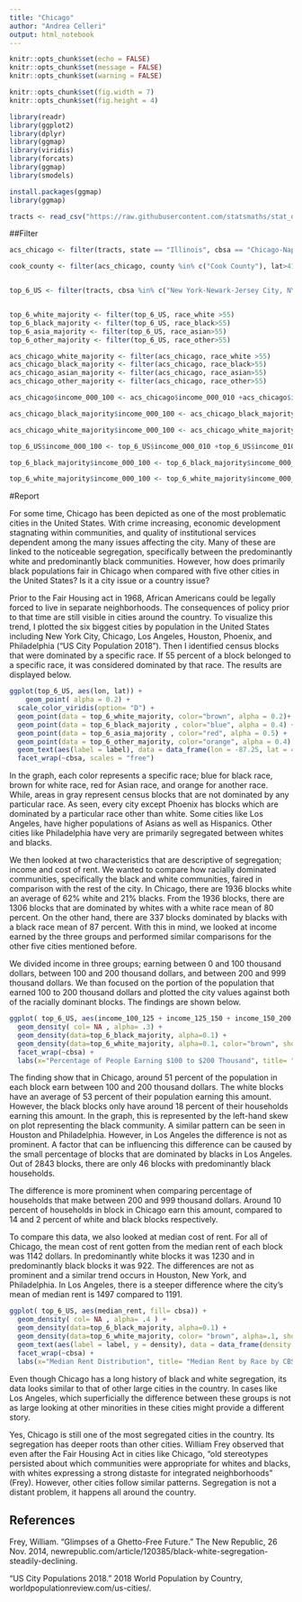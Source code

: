 ```yaml
---
title: "Chicago"
author: "Andrea Celleri"
output: html_notebook
---
```


```r
knitr::opts_chunk$set(echo = FALSE)
knitr::opts_chunk$set(message = FALSE)
knitr::opts_chunk$set(warning = FALSE)

knitr::opts_chunk$set(fig.width = 7)
knitr::opts_chunk$set(fig.height = 4)

library(readr)
library(ggplot2)
library(dplyr)
library(ggmap)
library(viridis)
library(forcats)
library(ggmap)
library(smodels)

install.packages(ggmap)
library(ggmap)
```


```r
tracts <- read_csv("https://raw.githubusercontent.com/statsmaths/stat_data/gh-pages/acs_tract_data_2016.csv.gz")
```

##Filter

```r

acs_chicago <- filter(tracts, state == "Illinois", cbsa == "Chicago-Naperville-Elgin, IL-IN-WI")

cook_county <- filter(acs_chicago, county %in% c("Cook County"), lat>41.4, lat<42.3, lon<87.7)


top_6_US <- filter(tracts, cbsa %in% c("New York-Newark-Jersey City, NY-NJ-PA","Los Angeles-Long Beach-Anaheim, CA", "Chicago-Naperville-Elgin, IL-IN-WI", "Houston-The Woodlands-Sugar Land, TX", "Phoenix-Mesa-Scottsdale, AZ" , "Philadelphia-Camden-Wilmington, PA-NJ-DE-MD" ))


top_6_white_majority <- filter(top_6_US, race_white >55)
top_6_black_majority <- filter(top_6_US, race_black>55)
top_6_asia_majority <- filter(top_6_US, race_asian>55)
top_6_other_majority <- filter(top_6_US, race_other>55)

acs_chicago_white_majority <- filter(acs_chicago, race_white >55)
acs_chicago_black_majority <- filter(acs_chicago, race_black>55)
acs_chicago_asian_majority <- filter(acs_chicago, race_asian>55)
acs_chicago_other_majority <- filter(acs_chicago, race_other>55)

acs_chicago$income_000_100 <- acs_chicago$income_000_010 +acs_chicago$income_010_015 + acs_chicago$income_015_020 + acs_chicago$income_020_025 + acs_chicago$income_030_035 + acs_chicago$income_035_040 + acs_chicago$income_040_045 +acs_chicago$income_045_050 + acs_chicago$income_050_060 + acs_chicago$income_060_075 +acs_chicago$income_075_100 

acs_chicago_black_majority$income_000_100 <- acs_chicago_black_majority$income_000_010 +acs_chicago_black_majority$income_010_015 + acs_chicago_black_majority$income_015_020 + acs_chicago_black_majority$income_020_025 + acs_chicago_black_majority$income_030_035 + acs_chicago_black_majority$income_035_040 + acs_chicago_black_majority$income_040_045 +acs_chicago_black_majority$income_045_050 + acs_chicago_black_majority$income_050_060 + acs_chicago_black_majority$income_060_075 +acs_chicago_black_majority$income_075_100 

acs_chicago_white_majority$income_000_100 <- acs_chicago_white_majority$income_000_010 +acs_chicago_white_majority$income_010_015 + acs_chicago_white_majority$income_015_020 + acs_chicago_white_majority$income_020_025 + acs_chicago_white_majority$income_030_035 + acs_chicago_white_majority$income_035_040 + acs_chicago_white_majority$income_040_045 +acs_chicago_white_majority$income_045_050 + acs_chicago_white_majority$income_050_060 + acs_chicago_white_majority$income_060_075 +acs_chicago_white_majority$income_075_100 

top_6_US$income_000_100 <- top_6_US$income_000_010 +top_6_US$income_010_015 + top_6_US$income_015_020 + top_6_US$income_020_025 + top_6_US$income_030_035 + top_6_US$income_035_040 + top_6_US$income_040_045 +top_6_US$income_045_050 + top_6_US$income_050_060 + top_6_US$income_060_075 +top_6_US$income_075_100 

top_6_black_majority$income_000_100 <- top_6_black_majority$income_000_010 +top_6_black_majority$income_010_015 + top_6_black_majority$income_015_020 + top_6_black_majority$income_020_025 + top_6_black_majority$income_030_035 + top_6_black_majority$income_035_040 + top_6_black_majority$income_040_045 +top_6_black_majority$income_045_050 + top_6_black_majority$income_050_060 + top_6_black_majority$income_060_075 +top_6_black_majority$income_075_100 

top_6_white_majority$income_000_100 <- top_6_white_majority$income_000_010 +top_6_white_majority$income_010_015 + top_6_white_majority$income_015_020 + top_6_white_majority$income_020_025 + top_6_white_majority$income_030_035 + top_6_white_majority$income_035_040 + top_6_white_majority$income_040_045 +top_6_white_majority$income_045_050 + top_6_white_majority$income_050_060 + top_6_white_majority$income_060_075 +top_6_white_majority$income_075_100 

```

#Report 

For some time, Chicago has been depicted as one of the most problematic cities in the United States. With crime increasing, economic development stagnating within communities, and quality of institutional services dependent among the many issues affecting the city.  Many of these are linked to the noticeable segregation, specifically between the predominantly white and predominantly black communities. However, how does primarily black populations fair in Chicago when compared with five other cities in the United States? Is it a city issue or a country issue?

Prior to the Fair Housing act in 1968, African Americans could be legally forced to live in separate neighborhoods. The consequences of policy prior to that time are still visible in cities around the country. To visualize this trend, I plotted the six biggest cities by population in the United States including New York City, Chicago, Los Angeles, Houston, Phoenix, and Philadelphia (“US City Population 2018”). Then I identified census blocks that were dominated by a specific race. If 55 percent of a block belonged to a specific race, it was considered dominated by that race. The results are displayed below. 



```r

 
ggplot(top_6_US, aes(lon, lat)) +
    geom_point( alpha = 0.2) +
  scale_color_viridis(option= "D") +
  geom_point(data = top_6_white_majority, color="brown", alpha = 0.2)+
  geom_point(data = top_6_black_majority , color="blue", alpha = 0.4) +
  geom_point(data = top_6_asia_majority , color="red", alpha = 0.5) +
  geom_point(data = top_6_other_majority, color="orange", alpha = 0.4) +
  geom_text(aes(label = label), data = data_frame(lon = -87.25, lat = 41.9, cbsa = "Chicago-Naperville-Elgin, IL-IN-WI", label = "Chicago's South Side", color="blue")) +
  facet_wrap(~cbsa, scales = "free")

```



In the graph, each color represents a specific race; blue for black race, brown for white race, red for Asian race, and orange for another race. While, areas in gray represent census blocks that are not dominated by any particular race. As seen, every city except Phoenix has blocks which are dominated by a particular race other than white. Some cities like Los Angeles, have higher populations of Asians as well as Hispanics. Other cities like Philadelphia have very are primarily segregated between whites and blacks. 


We then looked at two characteristics that are descriptive of segregation; income and cost of rent. We wanted to compare how racially dominated communities, specifically the black and white communities, faired in comparison with the rest of the city. In Chicago, there are 1936 blocks white an average of 62% white and 21% blacks.  From the 1936 blocks, there are 1306 blocks that are dominated by whites with a white race mean of 80 percent. On the other hand, there are 337 blocks dominated by blacks with a black race mean of 87 percent. With this in mind, we looked at income earned by the three groups and performed similar comparisons for the other five cities mentioned before.

We divided income in three groups; earning between 0 and 100 thousand dollars, between 100 and 200 thousand dollars, and between 200 and 999 thousand dollars. We than focused on the portion of the population that earned 100 to 200 thousand dollars and plotted the city values against both of the racially dominant blocks. The findings are shown below. 



```r
ggplot( top_6_US, aes(income_100_125 + income_125_150 + income_150_200 , fill= cbsa)) +
  geom_density( col= NA , alpha= .3) +
  geom_density(data=top_6_black_majority, alpha=0.1) +
  geom_density(data=top_6_white_majority, alpha=0.1, color="brown", show.legend = FALSE) +
  facet_wrap(~cbsa) +
  labs(x="Percentage of People Earning $100 to $200 Thousand", title= "Percentage of People Earning 100 to 200 Thousand by Race by CBSA", y= "Density", legend =  "City")
```


The finding show that in Chicago, around 51 percent of the population in each block earn between 100 and 200 thousand dollars. The white blocks have an average of 53 percent of their population earning this amount. However, the black blocks only have around 18 percent of their households earning this amount. In the graph, this is represented by the left-hand skew on plot representing the black community. A similar pattern can be seen in Houston and Philadelphia. However, in Los Angeles the difference is not as prominent. A factor that can be influencing this difference can be caused by the small percentage of blocks that are dominated by blacks in Los Angeles. Out of 2843 blocks, there are only 46 blocks with predominantly black households. 

The difference is more prominent when comparing percentage of households that make between 200 and 999 thousand dollars. Around 10 percent of households in block in Chicago earn this amount, compared to 14 and 2 percent of white and black blocks respectively. 

To compare this data, we also looked at median cost of rent. For all of Chicago, the mean cost of rent gotten from the median rent of each block was 1142 dollars. In predominantly white blocks it was 1230 and in predominantly black blocks it was 922. The differences are not as prominent and a similar trend occurs in Houston, New York, and Philadelphia. In Los Angeles, there is a steeper difference where the city’s mean of median rent is 1497 compared to 1191. 


```r

ggplot( top_6_US, aes(median_rent, fill= cbsa)) +
  geom_density( col= NA , alpha= .4 ) +
  geom_density(data=top_6_black_majority, alpha=0.1) +
  geom_density(data=top_6_white_majority, color= "brown", alpha=.1, show.legend = FALSE) +
  geom_text(aes(label = label, y = density), data = data_frame(density = 0.002, median_rent = 2050, cbsa = "Chicago-Naperville-Elgin, IL-IN-WI", label = "Primarily black households")) +
  facet_wrap(~cbsa) +
  labs(x="Median Rent Distribution", title= "Median Rent by Race by CBSA", y= "Density", legend =  "City")


```

Even though Chicago has a long history of black and white segregation, its data looks similar to that of other large cities in the country. In cases like Los Angeles, which superficially the difference between these groups is not as large looking at other minorities in these cities might provide a different story.  

Yes, Chicago is still one of the most segregated cities in the country. Its segregation has deeper roots than other cities. William Frey observed that even after the Fair Housing Act in cities like Chicago, “old stereotypes persisted about which communities were appropriate for whites and blacks, with whites expressing a strong distaste for integrated neighborhoods” (Frey). However, other cities follow similar patterns. Segregation is not a distant problem, it happens all around the country.  



## References

Frey, William. "Glimpses of a Ghetto-Free Future." The New Republic, 26 Nov. 2014, newrepublic.com/article/120385/black-white-segregation-steadily-declining.

"US City Populations 2018." 2018 World Population by Country, worldpopulationreview.com/us-cities/.



